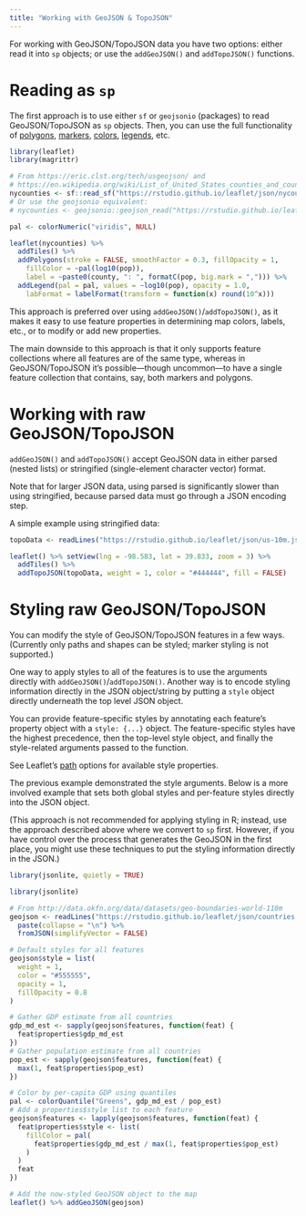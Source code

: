 ```yaml
---
title: "Working with GeoJSON & TopoJSON"
---
```



For working with GeoJSON/TopoJSON data you have two options: either read it into `sp` objects; or use the `addGeoJSON()` and `addTopoJSON()` functions.

# Reading as `sp`

The first approach is to use either `sf` or `geojsonio` (packages) to read GeoJSON/TopoJSON as `sp` objects. Then, you can use the full functionality of [polygons](https://rstudio.github.io/leaflet/articles/shapes.html), [markers](https://rstudio.github.io/leaflet/articles/markers.html), [colors](https://rstudio.github.io/leaflet/articles/colors.html), [legends](https://rstudio.github.io/leaflet/articles/legends.html), etc.

```r
library(leaflet)
library(magrittr)
```

```r
# From https://eric.clst.org/tech/usgeojson/ and
# https://en.wikipedia.org/wiki/List_of_United_States_counties_and_county_equivalents
nycounties <- sf::read_sf("https://rstudio.github.io/leaflet/json/nycounties.geojson") 
# Or use the geojsonio equivalent:
# nycounties <- geojsonio::geojson_read("https://rstudio.github.io/leaflet/json/nycounties.geojson", what = "sp") 

pal <- colorNumeric("viridis", NULL)

leaflet(nycounties) %>%
  addTiles() %>%
  addPolygons(stroke = FALSE, smoothFactor = 0.3, fillOpacity = 1,
    fillColor = ~pal(log10(pop)),
    label = ~paste0(county, ": ", formatC(pop, big.mark = ","))) %>%
  addLegend(pal = pal, values = ~log10(pop), opacity = 1.0,
    labFormat = labelFormat(transform = function(x) round(10^x)))
```

This approach is preferred over using `addGeoJSON()`/`addTopoJSON()`, as it makes it easy to use feature properties in determining map colors, labels, etc., or to modify or add new properties.

The main downside to this approach is that it only supports feature collections where all features are of the same type, whereas in GeoJSON/TopoJSON it's possible—though uncommon—to have a single feature collection that contains, say, both markers and polygons.

# Working with raw GeoJSON/TopoJSON

`addGeoJSON()` and `addTopoJSON()` accept GeoJSON data in either parsed (nested lists) or stringified (single-element character vector) format.

Note that for larger JSON data, using parsed is significantly slower than using stringified, because parsed data must go through a JSON encoding step.

A simple example using stringified data:

```r
topoData <- readLines("https://rstudio.github.io/leaflet/json/us-10m.json") %>% paste(collapse = "\n") 

leaflet() %>% setView(lng = -98.583, lat = 39.833, zoom = 3) %>%
  addTiles() %>%
  addTopoJSON(topoData, weight = 1, color = "#444444", fill = FALSE)
```

# Styling raw GeoJSON/TopoJSON

You can modify the style of GeoJSON/TopoJSON features in a few ways. (Currently only paths and shapes can be styled; marker styling is not supported.)

One way to apply styles to all of the features is to use the arguments directly with `addGeoJSON()`/`addTopoJSON()`. Another way is to encode styling information directly in the JSON object/string by putting a `style` object directly underneath the top level JSON object.

You can provide feature-specific styles by annotating each feature's property object with a `style: {...}` object. The feature-specific styles have the highest precedence, then the top-level style object, and finally the style-related arguments passed to the function.

See Leaflet's [path](https://leafletjs.com/reference.html#path-options) options for available style properties.

The previous example demonstrated the style arguments. Below is a more involved example that sets both global styles and per-feature styles directly into the JSON object.

(This approach is not recommended for applying styling in R; instead, use the approach described above where we convert to `sp` first. However, if you have control over the process that generates the GeoJSON in the first place, you might use these techniques to put the styling information directly in the JSON.)

```r
library(jsonlite, quietly = TRUE)
```

```r
library(jsonlite)

# From http://data.okfn.org/data/datasets/geo-boundaries-world-110m
geojson <- readLines("https://rstudio.github.io/leaflet/json/countries.geojson", warn = FALSE) %>%
  paste(collapse = "\n") %>%
  fromJSON(simplifyVector = FALSE)

# Default styles for all features
geojson$style = list(
  weight = 1,
  color = "#555555",
  opacity = 1,
  fillOpacity = 0.8
)

# Gather GDP estimate from all countries
gdp_md_est <- sapply(geojson$features, function(feat) {
  feat$properties$gdp_md_est
})
# Gather population estimate from all countries
pop_est <- sapply(geojson$features, function(feat) {
  max(1, feat$properties$pop_est)
})

# Color by per-capita GDP using quantiles
pal <- colorQuantile("Greens", gdp_md_est / pop_est)
# Add a properties$style list to each feature
geojson$features <- lapply(geojson$features, function(feat) {
  feat$properties$style <- list(
    fillColor = pal(
      feat$properties$gdp_md_est / max(1, feat$properties$pop_est)
    )
  )
  feat
})

# Add the now-styled GeoJSON object to the map
leaflet() %>% addGeoJSON(geojson)
```
